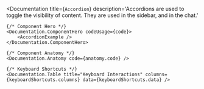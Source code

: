 
<Documentation
    title={`Accordion`}
    description='Accordions are used to toggle the visibility of content. They are used in the sidebar, and in the chat.'
>
    {/* Component Hero */}
    <Documentation.ComponentHero codeUsage={code}>
        <AccordionExample />
    </Documentation.ComponentHero>

    {/* Component Anatomy */}
    <Documentation.Anatomy code={anatomy.code} />

    {/* Keyboard Shortcuts */}
    <Documentation.Table title="Keyboard Interactions" columns={keyboardShortcuts.columns} data={keyboardShortcuts.data} />
</Documentation>
